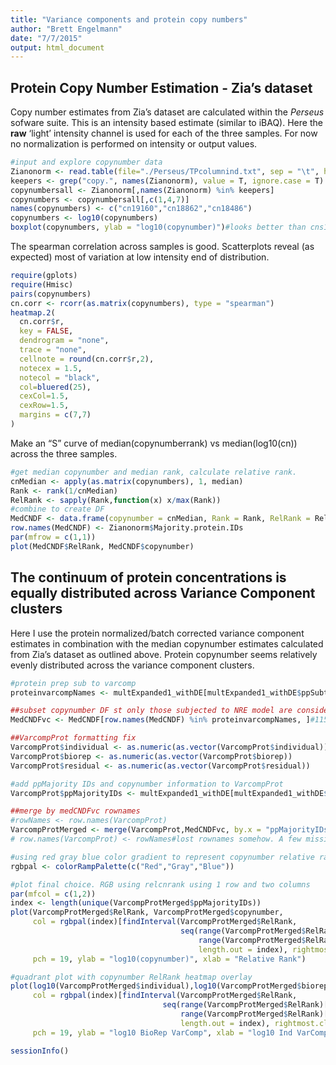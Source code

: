 ```yaml
---
title: "Variance components and protein copy numbers"
author: "Brett Engelmann"
date: "7/7/2015"
output: html_document
---
```

## Protein Copy Number Estimation - Zia's dataset

Copy number estimates from Zia's dataset are calculated within the *Perseus* sofware suite. This is an intensity based estimate (similar to iBAQ). Here the **raw** 'light' intensity channel is used for each of the three samples. For now no normalization is performed on intensity or output values.
```r
#input and explore copynumber data
Zianonorm <- read.table(file="./Perseus/TPcolumnind.txt", sep = "\t", header=T, fill = T, quote = "")#column independent (no normalization)
keepers <- grep("copy.", names(Zianonorm), value = T, ignore.case = T)
copynumbersall <- Zianonorm[,names(Zianonorm) %in% keepers]
copynumbers <- copynumbersall[,c(1,4,7)]
names(copynumbers) <- c("cn19160","cn18862","cn18486")
copynumbers <- log10(copynumbers)
boxplot(copynumbers, ylab = "log10(copynumber)")#looks better than cns1
```

The spearman correlation across samples is good. Scatterplots reveal (as expected) most of variation at low intensity end of distribution.
```r
require(gplots)
require(Hmisc)
pairs(copynumbers)
cn.corr <- rcorr(as.matrix(copynumbers), type = "spearman")
heatmap.2(
  cn.corr$r,
  key = FALSE,
  dendrogram = "none",
  trace = "none",
  cellnote = round(cn.corr$r,2),
  notecex = 1.5,
  notecol = "black",
  col=bluered(25),
  cexCol=1.5,
  cexRow=1.5,
  margins = c(7,7)
)
```

Make an "S" curve of median(copynumberrank) vs median(log10(cn)) across the three samples.
```r
#get median copynumber and median rank, calculate relative rank.
cnMedian <- apply(as.matrix(copynumbers), 1, median)
Rank <- rank(1/cnMedian)
RelRank <- sapply(Rank,function(x) x/max(Rank))
#combine to create DF
MedCNDF <- data.frame(copynumber = cnMedian, Rank = Rank, RelRank = RelRank)
row.names(MedCNDF) <- Zianonorm$Majority.protein.IDs
par(mfrow = c(1,1))
plot(MedCNDF$RelRank, MedCNDF$copynumber)
```

## The continuum of protein concentrations is equally distributed across Variance Component clusters

Here I use the protein normalized/batch corrected variance component estimates in combination with the median copynumber estimates calculated from Zia's dataset as outlined above. Protein copynumber seems relatively evenly distributed across the variance component clusters.

```r
#protein prep sub to varcomp
proteinvarcompNames <- multExpanded1_withDE[multExpanded1_withDE$ppSubtoVarcomp == "+", "ppMajorityProteinIDs"]

##subset copynumber DF st only those subjected to NRE model are considered
MedCNDFvc <- MedCNDF[row.names(MedCNDF) %in% proteinvarcompNames, ]#1152

##VarcompProt formatting fix
VarcompProt$individual <- as.numeric(as.vector(VarcompProt$individual))
VarcompProt$biorep <- as.numeric(as.vector(VarcompProt$biorep))
VarcompProt$residual <- as.numeric(as.vector(VarcompProt$residual))

#add ppMajority IDs and copynumber information to VarcompProt
VarcompProt$ppMajorityIDs <- multExpanded1_withDE[multExpanded1_withDE$idmult %in% row.names(VarcompProt), "ppMajorityProteinIDs"]

##merge by medCNDFvc rownames
#rowNames <- row.names(VarcompProt)
VarcompProtMerged <- merge(VarcompProt,MedCNDFvc, by.x = "ppMajorityIDs", by.y = "row.names")
# row.names(VarcompProt) <- rowNames#lost rownames somehow. A few missing here.

#using red gray blue color gradient to represent copynumber relative rank
rgbpal <- colorRampPalette(c("Red","Gray","Blue"))

#plot final choice. RGB using relcnrank using 1 row and two columns
par(mfcol = c(1,2))
index <- length(unique(VarcompProtMerged$ppMajorityIDs))
plot(VarcompProtMerged$RelRank, VarcompProtMerged$copynumber, 
     col = rgbpal(index)[findInterval(VarcompProtMerged$RelRank,
                                      seq(range(VarcompProtMerged$RelRank)[1], 
                                          range(VarcompProtMerged$RelRank)[2], 
                                          length.out = index), rightmost.closed = T)], 
     pch = 19, ylab = "log10(copynumber)", xlab = "Relative Rank")

#quadrant plot with copynumber RelRank heatmap overlay
plot(log10(VarcompProtMerged$individual),log10(VarcompProtMerged$biorep),
     col = rgbpal(index)[findInterval(VarcompProtMerged$RelRank,
                                  seq(range(VarcompProtMerged$RelRank)[1], 
                                      range(VarcompProtMerged$RelRank)[2], 
                                      length.out = index), rightmost.closed = T)], 
     pch = 19, ylab = "log10 BioRep VarComp", xlab = "log10 Ind VarComp")
```


```r
sessionInfo()
```




